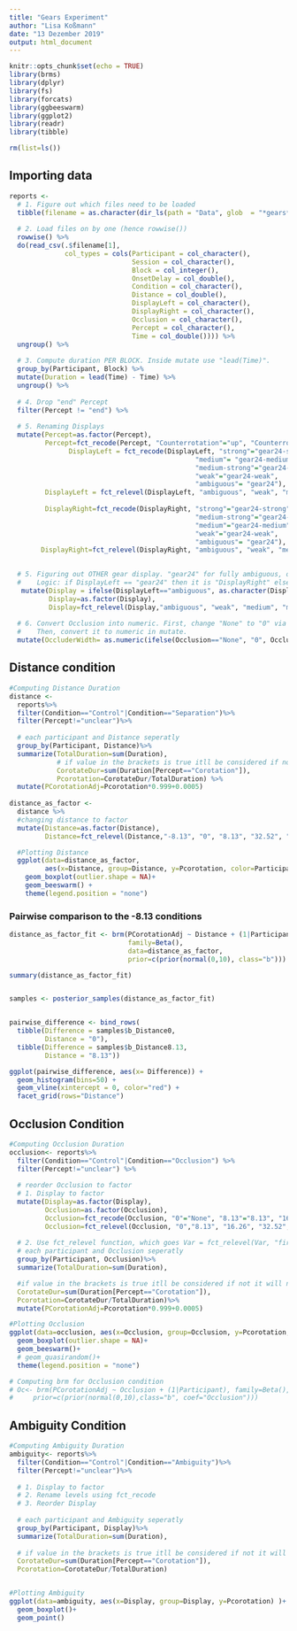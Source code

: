 ```yaml
---
title: "Gears Experiment"
author: "Lisa Koßmann"
date: "13 Dezember 2019"
output: html_document
---
```


```r
knitr::opts_chunk$set(echo = TRUE)
library(brms)
library(dplyr)
library(fs)
library(forcats)
library(ggbeeswarm)
library(ggplot2)
library(readr)
library(tibble)
```

```r
rm(list=ls())
```


## Importing data
```r
reports <- 
  # 1. Figure out which files need to be loaded
  tibble(filename = as.character(dir_ls(path = "Data", glob  = "*gears*.csv"))) %>%
  
  # 2. Load files on by one (hence rowwise())
  rowwise() %>%
  do(read_csv(.$filename[1], 
              col_types = cols(Participant = col_character(),
                               Session = col_character(),
                               Block = col_integer(),
                               OnsetDelay = col_double(),
                               Condition = col_character(),
                               Distance = col_double(),
                               DisplayLeft = col_character(),
                               DisplayRight = col_character(),
                               Occlusion = col_character(),
                               Percept = col_character(),
                               Time = col_double()))) %>%
  ungroup() %>%
  
  # 3. Compute duration PER BLOCK. Inside mutate use "lead(Time)".
  group_by(Participant, Block) %>%
  mutate(Duration = lead(Time) - Time) %>%
  ungroup() %>%
  
  # 4. Drop "end" Percept
  filter(Percept != "end") %>%
  
  # 5. Renaming Displays
  mutate(Percept=as.factor(Percept),
         Percept=fct_recode(Percept, "Counterrotation"="up", "Counterrotation"="down", "Corotation"="left", "Corotation"="right"),
               DisplayLeft = fct_recode(DisplayLeft, "strong"="gear24-strong",
                                               "medium"= "gear24-medium",
                                               "medium-strong"="gear24-medium-strong",
                                               "weak"="gear24-weak",
                                               "ambiguous"= "gear24"),
         DisplayLeft = fct_relevel(DisplayLeft, "ambiguous", "weak", "medium", "medium-strong", "strong" ),
         
         DisplayRight=fct_recode(DisplayRight, "strong"="gear24-strong",
                                               "medium-strong"="gear24-medium-strong",
                                               "medium"="gear24-medium",
                                               "weak"="gear24-weak",
                                               "ambiguous"= "gear24"),
        DisplayRight=fct_relevel(DisplayRight, "ambiguous", "weak", "medium", "medium-strong", "strong"))%>%

  
  # 5. Figuring out OTHER gear display. "gear24" for fully ambiguous, other image for disambiguated cases.
  #    Logic: if DisplayLeft == "gear24" then it is "DisplayRight" else it is DisplayLeft.
   mutate(Display = ifelse(DisplayLeft=="ambiguous", as.character(DisplayRight), as.character(DisplayLeft)),
          Display=as.factor(Display),
          Display=fct_relevel(Display,"ambiguous", "weak", "medium", "medium-strong", "strong")) %>% 
  
  # 6. Convert Occlusion into numeric. First, change "None" to "0" via stringr::str_replace_all(Occlusion, "None", "0").
  #    Then, convert it to numeric in mutate.
  mutate(OccluderWidth= as.numeric(ifelse(Occlusion=="None", "0", Occlusion)))

```

## Distance condition

```r
#Computing Distance Duration
distance <-
  reports%>%
  filter(Condition=="Control"|Condition=="Separation")%>% 
  filter(Percept!="unclear")%>%
  
  # each participant and Distance seperatly
  group_by(Participant, Distance)%>% 
  summarize(TotalDuration=sum(Duration),
            # if value in the brackets is true itll be considered if not it will not
            CorotateDur=sum(Duration[Percept=="Corotation"]),
            Pcorotation=CorotateDur/TotalDuration) %>%
  mutate(PCorotationAdj=Pcorotation*0.999+0.0005)
  
distance_as_factor <-
  distance %>%
  #changing distance to factor
  mutate(Distance=as.factor(Distance),
         Distance=fct_relevel(Distance,"-8.13", "0", "8.13", "32.52", "65.04"))

  #Plotting Distance
  ggplot(data=distance_as_factor,
         aes(x=Distance, group=Distance, y=Pcorotation, color=Participant))+ ## the mistake is caused by mutating distance colum but how do I fix it?
    geom_boxplot(outlier.shape = NA)+ 
    geom_beeswarm() + 
    theme(legend.position = "none")
```

### Pairwise comparison to the -8.13 conditions

```r
distance_as_factor_fit <- brm(PCorotationAdj ~ Distance + (1|Participant),
                              family=Beta(),
                              data=distance_as_factor,
                              prior=c(prior(normal(0,10), class="b")))
```

```r
summary(distance_as_factor_fit)


samples <- posterior_samples(distance_as_factor_fit)


pairwise_difference <- bind_rows(
  tibble(Difference = samples$b_Distance0,
         Distance = "0"),
  tibble(Difference = samples$b_Distance8.13,
         Distance = "8.13"))

ggplot(pairwise_difference, aes(x= Difference)) + 
  geom_histogram(bins=50) + 
  geom_vline(xintercept = 0, color="red") + 
  facet_grid(rows="Distance")
```


## Occlusion Condition
```r
#Computing Occlusion Duration
occlusion<- reports%>%
  filter(Condition=="Control"|Condition=="Occlusion") %>%
  filter(Percept!="unclear") %>%
  
  # reorder Occlusion to factor
  # 1. Display to factor
  mutate(Display=as.factor(Display),
         Occlusion=as.factor(Occlusion),
         Occlusion=fct_recode(Occlusion, "0"="None", "8.13"="8.13", "16.26"="16.26", "32.52"="32.52","65.04"="65.04"),
         Occlusion=fct_relevel(Occlusion, "0","8.13", "16.26", "32.52", "65.04"))%>%
  
  # 2. Use fct_relevel function, which goes Var = fct_relevel(Var, "first level", "second level", ...)
  # each participant and Occlusion seperatly
  group_by(Participant, Occlusion)%>% 
  summarize(TotalDuration=sum(Duration),

  #if value in the brackets is true itll be considered if not it will not
  CorotateDur=sum(Duration[Percept=="Corotation"]),
  Pcorotation=CorotateDur/TotalDuration)%>%
  mutate(PCorotationAdj=Pcorotation*0.999+0.0005)

#Plotting Occlusion
ggplot(data=occlusion, aes(x=Occlusion, group=Occlusion, y=Pcorotation, color=Participant))+
  geom_boxplot(outlier.shape = NA)+
  geom_beeswarm()+
  # geom_quasirandom()+
  theme(legend.position = "none")
```

```r
# Computing brm for Occlusion condition
# Oc<- brm(PCorotationAdj ~ Occlusion + (1|Participant), family=Beta(), data=occlusion, 
#     prior=c(prior(normal(0,10),class="b", coef="Occlusion")))
```

## Ambiguity Condition
```r
#Computing Ambiguity Duration
ambiguity<- reports%>%
  filter(Condition=="Control"|Condition=="Ambiguity")%>% 
  filter(Percept!="unclear")%>%
  
  # 1. Display to factor
  # 2. Rename levels using fct_recode
  # 3. Reorder Display
  
  # each participant and Ambiguity seperatly
  group_by(Participant, Display)%>% 
  summarize(TotalDuration=sum(Duration),
  
  # if value in the brackets is true itll be considered if not it will not
  CorotateDur=sum(Duration[Percept=="Corotation"]),
  Pcorotation=CorotateDur/TotalDuration)


#Plotting Ambiguity
ggplot(data=ambiguity, aes(x=Display, group=Display, y=Pcorotation) )+
  geom_boxplot()+
  geom_point()

```


